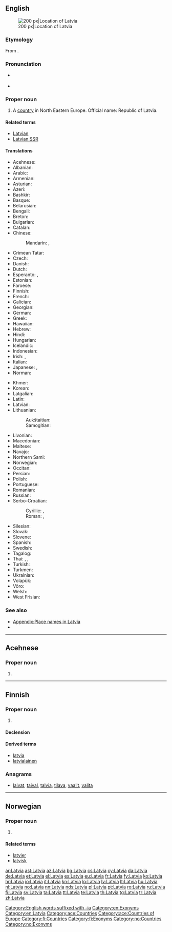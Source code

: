 {{also|latvia|Látvia}}
==English==
{{wikipedia}}
[[Image:EU location LAT.png|thumb|200 px|Location of Latvia]]

===Etymology===
From {{etyl|lv|en}} {{m|lv|Latvija}}.

===Pronunciation===
* {{a|UK|US}} {{IPA|/ˈlæt.vi.ə/|/ˈlɑːt.vi.ə/|lang=en}}
* {{audio|en-us-Latvia.ogg|Audio (US)|lang=en}}

===Proper noun===
{{en-proper noun}}

# A [[country]] in North Eastern Europe. Official name: Republic of Latvia.

====Related terms====
* [[Latvian]]
* [[Latvian SSR]]

====Translations====
{{trans-top|country}}
* Acehnese: {{t|ace|Latvia}}
* Albanian: {{t|sq|Letoni|f}}
* Arabic: {{t|ar|لَاتْفِيَا|f}}
* Armenian: {{t|hy|Լատվիա}}
* Asturian: {{t+|ast|Letonia|f}}
* Azeri: {{t+|az|Latviya}}
* Bashkir: {{t|ba|Латвия|sc=Cyrl}}
* Basque: {{t+|eu|Letonia}}
* Belarusian: {{t|be|Латвія|f|tr=Látvija}}
* Bengali: {{t|bn|লাতভিয়া}}
* Breton: {{t|br|Latvia}}
* Bulgarian: {{t+|bg|Латвия|f|tr=Látvija}}
* Catalan: {{t+|ca|Letònia|f}}
* Chinese:
*: Mandarin: {{t|cmn|拉脫維亞|sc=Hani}}, {{t+|cmn|拉脱维亚|tr=Lātuōwéiyà|sc=Hani}}
* Crimean Tatar: {{t|crh|Latviya}}
* Czech: {{t+|cs|Lotyšsko|n}}
* Danish: {{t+|da|Letland}}
* Dutch: {{t+|nl|Letland|n}}
* Esperanto: {{t|eo|Latvio}}, {{t|eo|Latvujo}}
* Estonian: {{t+|et|Läti}}
* Faroese: {{t|fo|Lettland|n}}
* Finnish: {{t+|fi|Latvia}}
* French: {{t+|fr|Lettonie|f}}
* Galician: {{t+|gl|Letonia|f}}
* Georgian: {{t|ka|ლატვია}}
* German: {{t+|de|Lettland|n}}
* Greek: {{t+|el|Λεττονία|f}}
* Hawaiian: {{t|haw|Lakawia}}
* Hebrew: {{t|he|לטביה|sc=Hebr}}
* Hindi: {{t+|hi|लातविया|tr=lātviyā|sc=Deva}}
* Hungarian: {{t+|hu|Lettország}}
* Icelandic: {{t+|is|Lettland|n}}
* Indonesian: {{t|id|Latvia}}
* Irish: {{t|ga|Laitvia|f|alt=An Laitvia}}, {{t|ga|Poblacht na Laitvia|f}}
* Italian: {{t+|it|Lettonia}}
* Japanese: {{t+|ja|ラトビア|tr=Ratobia}}, {{t+|ja|ラトヴィア|tr=Ratovia}}
* Norman: {{t|nrf|Lettonnie|f}}
{{trans-mid}}
* Khmer: {{t|km|ឡេតូនី|tr=le to ni|sc=Khmr}}
* Korean: {{t+|ko|라트비아|tr=Rateubia|sc=Kore}}
* Latgalian: {{t|ltg|Latveja|f}}
* Latin: {{t|la|Lettonia}}
* Latvian: {{t+|lv|Latvija|f}}
* Lithuanian:
*: Aukštaitian: {{t+|lt|Latvija|f}}
*: Samogitian: {{t|sgs|Latvėjė|f}}
* Livonian: {{t|liv|Lețmō}}
* Macedonian: {{t+|mk|Летонија|f|tr=Letonija}}
* Maltese: {{t|mt|Latvja|alt=il-Latvja}}
* Navajo: {{t|nv|Létbiiya}}
* Northern Sami: {{t|se|Látvia}}
* Norwegian: {{t+|no|Latvia}}
* Occitan: {{t+|oc|Letònia|f}}
* Persian: {{t|fa|لتونی|tr=Letoni|sc=fa-Arab}}
* Polish: {{t+|pl|Łotwa}}
* Portuguese: {{t+|pt|Letónia}}
* Romanian: {{t+|ro|Letonia|f}}
* Russian: {{t+|ru|Ла́твия|f}}
* Serbo-Croatian:
*: Cyrillic: {{t|sh|Летонија|f}}, {{t|sh|Латвија|f}}
*: Roman: {{t+|sh|Letonija|f}}, {{t|sh|Latvija|f}}
* Silesian: {{t|szl|Łotwa|f}}
* Slovak: {{t|sk|Lotyšsko|n}}
* Slovene: {{t|sl|Látvija|f}}
* Spanish: {{t+|es|Letonia|f}}
* Swedish: {{t+|sv|Lettland}}
* Tagalog: {{t|tl|Letonya}}
* Thai: {{t+|th|ลัตเวีย|tr=lát-wia|sc=Thai}}, {{t|th|แลตเวีย|tr=laet-wia|sc=Thai}}, {{t|th|ประเทศลัตเวีย|tr=bpràtêt lát-wia|sc=Thai}}
* Turkish: {{t+|tr|Letonya}}
* Turkmen: {{t|tk|Latwiýa}}
* Ukrainian: {{t+|uk|Латвія|f|tr=Látvija}}
* Volapük: {{t+|vo|Latviyän}}
* Võro: {{t|vro|Läti}}
* Welsh: {{t+|cy|Latfia}}
* West Frisian: {{t+|fy|Letlân|n}}
{{trans-bottom}}

===See also===
* [[Appendix:Place names in Latvia]]
* {{list:countries of Europe/en}}

[[Category:English words suffixed with -ia]]
[[Category:en:Exonyms]]
[[Category:en:Latvia]]

----

==Acehnese==
{{wikipedia|lang=ace}}

===Proper noun===
{{head|ace|proper noun}}

# {{l|en|Latvia}}

[[Category:ace:Countries]]
[[Category:ace:Countries of Europe]]

----

==Finnish==
{{wikipedia|lang=fi}}

===Proper noun===
{{fi-proper noun}}

# {{l|en|Latvia}}

====Declension====
{{fi-decl-kulkija|n=sg|Latvi|a}}

====Derived terms====
* [[latvia]]
* [[latvialainen]]

===Anagrams===
* [[laivat#Finnish|laivat]], [[taival#Finnish|taival]], [[talvia#Finnish|talvia]], [[tilava#Finnish|tilava]], [[vaalit#Finnish|vaalit]], [[valita#Finnish|valita]]

[[Category:fi:Countries]]
[[Category:fi:Exonyms]]

----

==Norwegian==

===Proper noun===
{{head|no|proper noun}}

# {{l|en|Latvia}}

====Related terms====
* [[latvier]]
* [[latvisk]]

[[Category:no:Countries]]
[[Category:no:Exonyms]]

[[ar:Latvia]]
[[ast:Latvia]]
[[az:Latvia]]
[[bg:Latvia]]
[[cs:Latvia]]
[[cy:Latvia]]
[[da:Latvia]]
[[de:Latvia]]
[[et:Latvia]]
[[el:Latvia]]
[[es:Latvia]]
[[eu:Latvia]]
[[fr:Latvia]]
[[fy:Latvia]]
[[ko:Latvia]]
[[hr:Latvia]]
[[io:Latvia]]
[[it:Latvia]]
[[kn:Latvia]]
[[lo:Latvia]]
[[lv:Latvia]]
[[lt:Latvia]]
[[hu:Latvia]]
[[nl:Latvia]]
[[no:Latvia]]
[[nn:Latvia]]
[[nds:Latvia]]
[[pl:Latvia]]
[[pt:Latvia]]
[[ro:Latvia]]
[[ru:Latvia]]
[[fi:Latvia]]
[[sv:Latvia]]
[[ta:Latvia]]
[[tt:Latvia]]
[[te:Latvia]]
[[th:Latvia]]
[[tg:Latvia]]
[[tr:Latvia]]
[[zh:Latvia]]